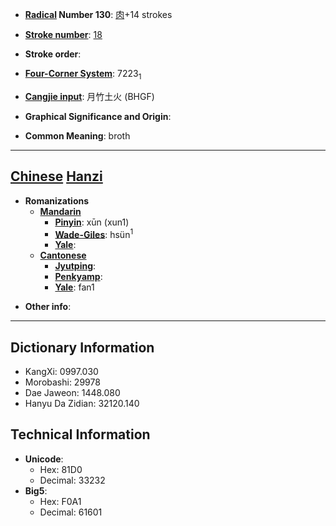 * '''[[Wiktionary:Chinese radical index| Radical]] Number 130''': [[Wiktionary:Chinese radical index 肉|肉]]+14 strokes

* '''[[Wiktionary:Chinese total strokes index|Stroke number]]''': [[Wiktionary:Chinese total strokes index 18|18]]

* '''Stroke order''': 

* '''[[Wiktionary:Chinese four corner index|Four-Corner System]]''': 7223<sub>1</sub>

* '''[[Wiktionary:Chinese Cangjie index|Cangjie input]]''': 月竹土火 (BHGF)

* '''Graphical Significance and Origin''': 

* '''Common Meaning''': broth

----

== [[Chinese]] [[Hanzi]] ==

* '''Romanizations'''
** '''[[Mandarin]]'''
*** '''[[Pinyin]]''': xūn (xun1)
*** '''[[Wade-Giles]]''': hsün<sup>1</sup>
*** '''[[Yale]]''': 
** '''[[Cantonese]]'''
*** '''[[Jyutping]]''':
*** '''[[Penkyamp]]''': 
*** '''[[Yale]]''': fan1

* '''Other info''': 

----

== Dictionary Information ==

* KangXi: 0997.030
* Morobashi: 29978
* Dae Jaweon: 1448.080
* Hanyu Da Zidian: 32120.140

== Technical Information ==

* '''Unicode''':
** Hex: 81D0
** Decimal: 33232
* '''Big5''':
** Hex: F0A1
** Decimal: 61601